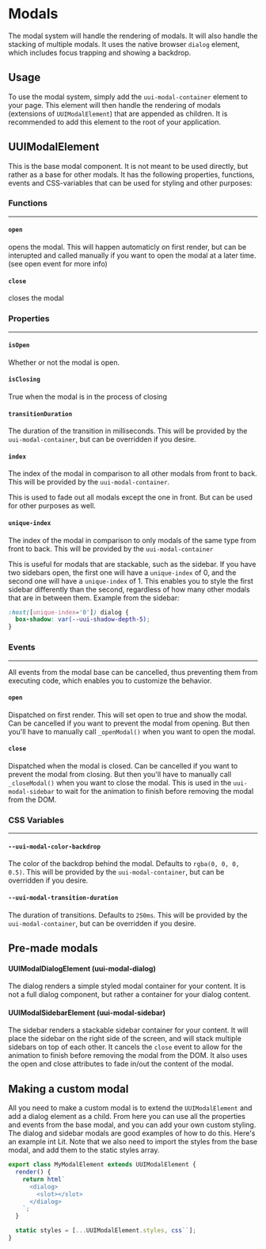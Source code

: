 
<Meta title="Layout/Modals/Documentation" />

# Modals

The modal system will handle the rendering of modals. It will also handle the stacking of multiple modals. It uses the native browser `dialog` element, which includes focus trapping and showing a backdrop.

## Usage

To use the modal system, simply add the `uui-modal-container` element to your page. This element will then handle the rendering of modals (extensions of `UUIModalElement`) that are appended as children. It is recommended to add this element to the root of your application.

## UUIModalElement

This is the base modal component. It is not meant to be used directly, but rather as a base for other modals. It has the following properties, functions, events and CSS-variables that can be used for styling and other purposes:

### Functions

---

#### `open`

opens the modal. This will happen automaticly on first render, but can be interupted and called manually if you want to open the modal at a later time. (see open event for more info)

#### `close`

closes the modal

### Properties

---

#### `isOpen`

Whether or not the modal is open.

#### `isClosing`

True when the modal is in the process of closing

#### `transitionDuration`

The duration of the transition in milliseconds. This will be provided by the `uui-modal-container`, but can be overridden if you desire.

#### `index`

The index of the modal in comparison to all other modals from front to back. This will be provided by the `uui-modal-container`.

This is used to fade out all modals except the one in front. But can be used for other purposes as well.

#### `unique-index`

The index of the modal in comparison to only modals of the same type from front to back. This will be provided by the `uui-modal-container`

This is useful for modals that are stackable, such as the sidebar. If you have two sidebars open, the first one will have a `unique-index` of 0,
and the second one will have a `unique-index` of 1. This enables you to style the first sidebar differently than the second,
regardless of how many other modals that are in between them.
Example from the sidebar:

```css
:host([unique-index='0']) dialog {
  box-shadow: var(--uui-shadow-depth-5);
}
```

### Events

---

All events from the modal base can be cancelled, thus preventing them from executing code, which enables you to customize the behavior.

#### `open`

Dispatched on first render. This will set open to true and show the modal. Can be cancelled if you want to prevent the modal from opening. But then you'll have to manually call `_openModal()` when you want to open the modal.

#### `close`

Dispatched when the modal is closed. Can be cancelled if you want to prevent the modal from closing. But then you'll have to manually call `_closeModal()` when you want to close the modal.
This is used in the `uui-modal-sidebar` to wait for the animation to finish before removing the modal from the DOM.

### CSS Variables

---

#### `--uui-modal-color-backdrop`

The color of the backdrop behind the modal. Defaults to `rgba(0, 0, 0, 0.5)`. This will be provided by the `uui-modal-container`, but can be overridden if you desire.

#### `--uui-modal-transition-duration`

The duration of transitions. Defaults to `250ms`. This will be provided by the `uui-modal-container`, but can be overridden if you desire.

## Pre-made modals

#### UUIModalDialogElement (uui-modal-dialog)

The dialog renders a simple styled modal container for your content. It is not a full dialog component, but rather a container for your dialog content.

#### UUIModalSidebarElement (uui-modal-sidebar)

The sidebar renders a stackable sidebar container for your content. It will place the sidebar on the right side of the screen, and will stack multiple sidebars on top of each other. It cancels the `close` event to allow for the animation to finish before removing the modal from the DOM. It also uses the open and close attributes to fade in/out the content of the modal.

## Making a custom modal

All you need to make a custom modal is to extend the `UUIModalElement` and add a dialog element as a child. From here you can use all the properties and events from the base modal, and you can add your own custom styling. The dialog and sidebar modals are good examples of how to do this.
Here's an example int Lit. Note that we also need to import the styles from the base modal, and add them to the static styles array.

```ts
export class MyModalElement extends UUIModalElement {
  render() {
    return html`
      <dialog>
        <slot></slot>
      </dialog>
    `;
  }

  static styles = [...UUIModalElement.styles, css``];
}
```
